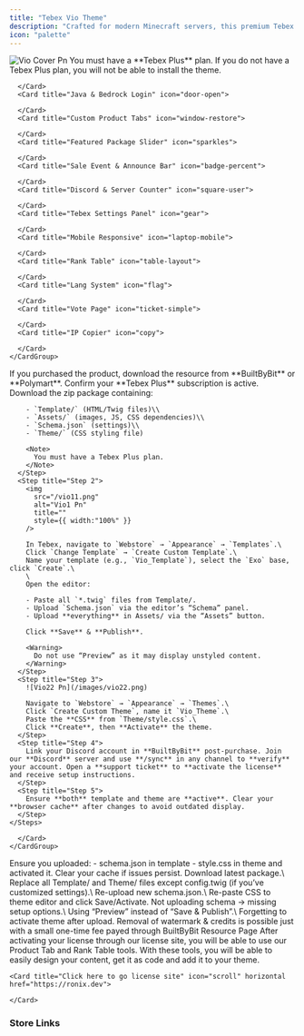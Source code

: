 ```yaml
---
title: "Tebex Vio Theme"
description: "Crafted for modern Minecraft servers, this premium Tebex theme is designed to elevate your online store experience."
icon: "palette"
---
```


<Frame>
  <img
    src="/vio-cover2.png"
    alt="Vio Cover Pn"
    style={{ width:"100%" }}
  />
</Frame>

<Card title="Click here to see live preview!" icon="eye" iconType="duotone" horizontal href="https://ronix-studios.tebex.io">
  
</Card>

<Info>
  You must have a **Tebex Plus** plan. If you do not have a Tebex Plus plan, you will not be able to install the theme.
</Info>

<Tabs>
  <Tab title="Core Features">
    <CardGroup cols="4">
      <Card title="Powerful Coding" icon="code">
        
      </Card>
      <Card title="Java & Bedrock Login" icon="door-open">
        
      </Card>
      <Card title="Custom Product Tabs" icon="window-restore">
        
      </Card>
      <Card title="Featured Package Slider" icon="sparkles">
        
      </Card>
      <Card title="Sale Event & Announce Bar" icon="badge-percent">
        
      </Card>
      <Card title="Discord & Server Counter" icon="square-user">
        
      </Card>
      <Card title="Tebex Settings Panel" icon="gear">
        
      </Card>
      <Card title="Mobile Responsive" icon="laptop-mobile">
        
      </Card>
      <Card title="Rank Table" icon="table-layout">
        
      </Card>
      <Card title="Lang System" icon="flag">
        
      </Card>
      <Card title="Vote Page" icon="ticket-simple">
        
      </Card>
      <Card title="IP Copier" icon="copy">
        
      </Card>
    </CardGroup>
  </Tab>
  <Tab title="Installation">
    <Steps>
      <Step title="Step 1">
        If you purchased the product, download the resource from **BuiltByBit** or **Polymart**. Confirm your **Tebex Plus** subscription is active. Download the zip package containing:

        - `Template/` (HTML/Twig files)\\
        - `Assets/` (images, JS, CSS dependencies)\\
        - `Schema.json` (settings)\\
        - `Theme/` (CSS styling file)

        <Note>
          You must have a Tebex Plus plan.
        </Note>
      </Step>
      <Step title="Step 2">
        <img
          src="/vio11.png"
          alt="Vio1 Pn"
          title=""
          style={{ width:"100%" }}
        />

        In Tebex, navigate to `Webstore` → `Appearance` → `Templates`.\
        Click `Change Template` → `Create Custom Template`.\
        Name your template (e.g., `Vio_Template`), select the `Exo` base, click `Create`.\
        \
        Open the editor:

        - Paste all `*.twig` files from Template/.
        - Upload `Schema.json` via the editor’s “Schema” panel.
        - Upload **everything** in Assets/ via the “Assets” button.

        Click **Save** & **Publish**.

        <Warning>
          Do not use “Preview” as it may display unstyled content.
        </Warning>
      </Step>
      <Step title="Step 3">
        ![Vio22 Pn](/images/vio22.png)

        Navigate to `Webstore` → `Appearance` → `Themes`.\
        Click `Create Custom Theme`, name it `Vio_Theme`.\
        Paste the **CSS** from `Theme/style.css`.\
        Click **Create**, then **Activate** the theme.
      </Step>
      <Step title="Step 4">
        Link your Discord account in **BuiltByBit** post-purchase. Join our **Discord** server and use **/sync** in any channel to **verify** your account. Open a **support ticket** to **activate the license** and receive setup instructions.
      </Step>
      <Step title="Step 5">
        Ensure **both** template and theme are **active**. Clear your **browser cache** after changes to avoid outdated display.
      </Step>
    </Steps>
  </Tab>
  <Tab title="Dependencies">
    <CardGroup cols="4">
      <Card title="Tebex Plus Plan" icon="stars" href="https://tebex.io">
        
      </Card>
    </CardGroup>
  </Tab>
  <Tab title="FAQ">
    <AccordionGroup>
      <Accordion title="Why doesn’t my template show styling?">
        Ensure you uploaded: - schema.json in template - style.css in theme and activated it. Clear your cache if issues persist.
      </Accordion>
      <Accordion title="How to update Vio?">
        Download latest package.\
        Replace all Template/ and Theme/ files except config.twig (if you’ve customized settings).\
        Re-upload new schema.json.\
        Re-paste CSS to theme editor and click Save/Activate.
      </Accordion>
      <Accordion title="What common mistakes occur?">
        Not uploading schema → missing setup options.\
        Using “Preview” instead of “Save & Publish”.\
        Forgetting to activate theme after upload.
      </Accordion>
      <Accordion title="Can I remove watermark?">
        Removal of watermark & credits is possible just with a small one-time fee payed through BuiltByBit Resource Page
      </Accordion>
    </AccordionGroup>
  </Tab>
  <Tab title="Tools">
    After activating your license through our license site, you will be able to use our Product Tab and Rank Table tools. With these tools, you will be able to easily design your content, get it as code and add it to your theme.

    <Card title="Click here to go license site" icon="scroll" horizontal href="https://ronix.dev">
      
    </Card>
  </Tab>
</Tabs>

### <Icon icon="shop" size="23" />  Store Links

<CardGroup cols="4">
  <Card title="BuiltByBit" icon="cube">
    
  </Card>
  <Card title="Polymart" icon="p">
    
  </Card>
</CardGroup>